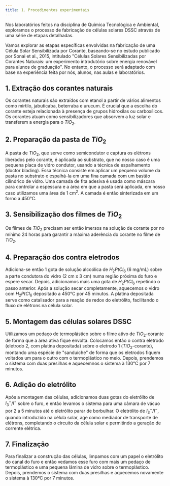 ```yaml
---
title: 1. Procedimentos experimentais
---
```


Nos laboratórios feitos na disciplina de Química Tecnológica e Ambiental, exploramos o processo de fabricação de células
solares DSSC através de uma série de etapas detalhadas.

Vamos explorar as etapas específicas envolvidas na fabricação de uma Célula Solar Sensibilizada por Corante, baseando-se
no estudo publicado por Sonai et al., 2015, intitulado "Células Solares Sensibilizadas por Corantes Naturais: um
experimento introdutório sobre energia renovável para alunos de graduação". No entanto, o processo será adaptado com
base na experiência feita por nós, alunos, nas aulas e laboratórios.

## 1.  Extração dos corantes naturais

Os corantes naturais são extraídos com etanol a partir de vários alimentos como mirtilo, jabuticaba, beterraba e urucum.
É crucial que a escolha do corante esteja relacionada à presença de grupos hidroxilas ou carboxílicos. Os corantes atuam
como sensibilizadores que absorvem a luz solar e transferem a energia para o $TiO_2$.

## 2.  Preparação da pasta de $TiO_2$

A pasta de $TiO_2$, que serve como semicondutor e captura os elétrons liberados pelo corante, é aplicada ao substrato,
que no nosso caso é uma pequena placa de vidro condutor, usando a técnica de espalhamento (doctor blading). Essa técnica
consiste em aplicar um pequeno volume da pasta no substrato e espalhá-la em uma fina camada com um bastão cilíndrico de
vidro. Uma camada de fita adesiva é usada como máscara para controlar a espessura e a área em que a pasta será aplicada,
em nosso caso utilizamos uma área de 1 cm$^2$. A camada é então sinterizada em um forno a 450°C.

## 3.  Sensibilização dos filmes de $TiO_2$

Os filmes de $TiO_2$ precisam ser então imersos na solução de corante  por no mínimo 24 horas para garantir a máxima
aderência do corante no filme de $TiO_2$.

## 4.  Preparação dos contra eletrodos

Adiciona-se então 1 gota de solução alcoólica de $H_2PtCl_6$ (6 mg/mL) sobre a parte condutora do vidro (2 cm x 3 cm)
numa região próxima do furo e espere secar. Depois, adicionamos mais uma gota de $H_2PtCl_6$ repetindo o passo anterior.
Após a solução secar completamente, aquecemos o vidro com $H_2PtCl_6$ depositado a 450°C por 45 minutos. A platina
depositada serve como catalisador para a reação de redox do eletrólito, facilitando o fluxo de elétrons na célula solar.

## 5.  Montagem das células solares DSSC

Utilizamos um pedaço de termoplástico sobre o filme ativo de $TiO_2$-corante de forma que a área ativa fique envolta.
Colocamos então o contra eletrodo (eletrodo 2, com platina depositada) sobre o eletrodo 1 ($TiO_2$-corante), montando
uma espécie de "sanduíche" de forma que os eletrodos fiquem voltados um para o outro com o termoplástico no meio.
Depois, prendemos o sistema com duas presilhas e aquecemnos o sistema à 130°C por 7 minutos.

## 6.  Adição do eletrólito

Após a montagem das células, adicionamos duas gotas do eletrólito de $I_3^-$/$I^-$ sobre o furo, e então levamos o
sistema para uma câmara de vácuo por 2 a 5 minutos até o eletrólito parar de borbulhar. O eletrólito de $I_3^-$/$I^-$,
quando introduzido na célula solar, age como mediador de transporte de elétrons, completando o circuito da célula solar
e permitindo a geração de corrente elétrica.

## 7.  Finalização

Para finalizar a construção das células, limpamos com um papel o eletrólito do canal do furo e então vedamos esse furo
com mais um pedaço de termoplástico e uma pequena lâmina de vidro sobre o termoplástico. Depois, prendemos o sistema com
duas presilhas e aquecemos novamente o sistema à 130°C por 7 minutos.
